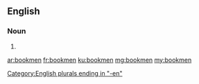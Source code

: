 ==English==

===Noun===
{{head|en}}

# {{plural of|bookman}}

[[Category:English plurals ending in "-en"]]

[[ar:bookmen]]
[[fr:bookmen]]
[[ku:bookmen]]
[[mg:bookmen]]
[[my:bookmen]]